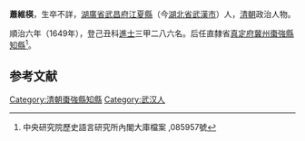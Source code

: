 '''蕭維楧'''，生卒不詳，[[湖廣省|湖廣省]][[武昌府|武昌府]][[江夏縣|江夏縣]]（今[[湖北省|湖北省]][[武漢市|武漢市]]）人，[[清朝|清朝]]政治人物。

順治六年（1649年），登己丑科[[進士|進士]]三甲二八六名。后任直隸省[[真定府|真定府]][[冀州|冀州]][[棗強縣|棗強縣]][[知縣|知縣]]<ref>中央研究院歷史語言研究所內閣大庫檔案 ,085957號</ref>。

==参考文献==
{{reflist}}
{{清朝人物小作品}}
{{順治六年己丑科殿試金榜}}
{{DEFAULTSORT:Xiao萧}}
[[Category:清朝棗強縣知縣|Category:清朝棗強縣知縣]]
[[Category:武汉人|Category:武汉人]]